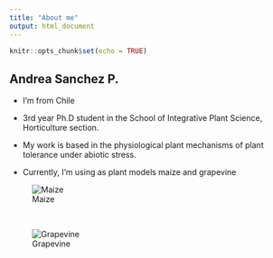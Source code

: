 ```yaml
---
title: "About me"
output: html_document
---
```


```r
knitr::opts_chunk$set(echo = TRUE)
```

## Andrea Sanchez P.

* I'm from Chile

* 3rd year Ph.D student in the School of Integrative Plant Science, Horticulture section.

* My work is based in the physiological plant mechanisms of plant tolerance under abiotic stress.

* Currently, I'm using as plant models maize and grapevine

![Maize](maize.jpg)

<br>

![Grapevine](grapevine.jpg)

